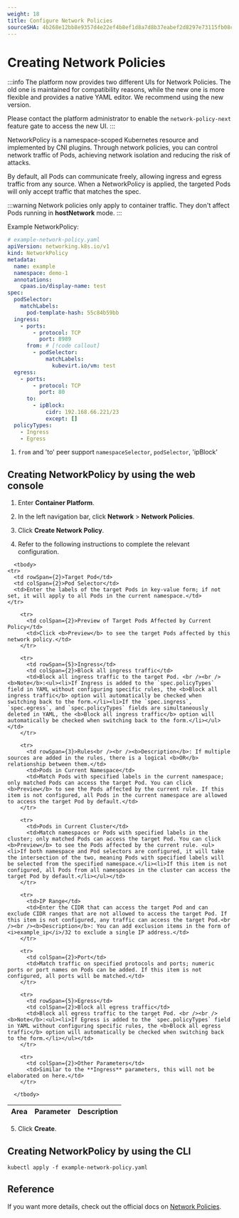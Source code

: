 ```yaml
---
weight: 18
title: Configure Network Policies
sourceSHA: 4b268e12bb8e9357d4e22ef4b8ef1d8a7d8b37eabef2d8297e73115fb08ce6d3
---
```


# Creating Network Policies

:::info
The platform now provides two different UIs for Network Policies. The old one is maintained for compatibility reasons, while the new one is more flexible and provides a native YAML editor. We recommend using the new version.

Please contact the platform administrator to enable the `network-policy-next` feature gate to access the new UI.
:::

NetworkPolicy is a namespace-scoped Kubernetes resource and implemented by CNI plugins.
Through network policies, you can control network traffic of Pods, achieving network isolation and reducing the risk of attacks.

By default, all Pods can communicate freely, allowing ingress and egress traffic from any source.
When a NetworkPolicy is applied, the targeted Pods will only accept traffic that matches the spec.

:::warning
Network policies only apply to container traffic. They don't affect Pods running in **hostNetwork** mode.
:::

Example NetworkPolicy:

```yaml
# example-network-policy.yaml
apiVersion: networking.k8s.io/v1
kind: NetworkPolicy
metadata:
  name: example
  namespace: demo-1
  annotations:
    cpaas.io/display-name: test
spec:
  podSelector:
    matchLabels:
      pod-template-hash: 55c84b59bb
  ingress:
    - ports:
        - protocol: TCP
          port: 8989
      from: # [!code callout]
        - podSelector:
            matchLabels:
              kubevirt.io/vm: test
  egress:
    - ports:
        - protocol: TCP
          port: 80
      to:
        - ipBlock:
            cidr: 192.168.66.221/23
            except: []
  policyTypes:
    - Ingress
    - Egress
```

<Callouts>

1. `from` and 'to' peer support `namespaceSelector`, `podSelector`, 'ipBlock'

</Callouts>

## Creating NetworkPolicy by using the web console

1.  Enter **Container Platform**.

2.  In the left navigation bar, click **Network** > **Network Policies**.

3.  Click **Create Network Policy**.

4.  Refer to the following instructions to complete the relevant configuration.

<table>
  <thead>
    <tr>
      <th>Area</th>
      <th colSpan={2}>Parameter</th>
      <th>Description</th>
    </tr>
  </thead>

      <tbody>
    <tr>
      <td rowSpan={2}>Target Pod</td>
      <td colSpan={2}>Pod Selector</td>
      <td>Enter the labels of the target Pods in key-value form; if not set, it will apply to all Pods in the current namespace.</td>
    </tr>

        <tr>
          <td colSpan={2}>Preview of Target Pods Affected by Current Policy</td>
          <td>Click <b>Preview</b> to see the target Pods affected by this network policy.</td>
        </tr>

        <tr>
          <td rowSpan={5}>Ingress</td>
          <td colSpan={2}>Block all ingress traffic</td>
          <td>Block all ingress traffic to the target Pod. <br /><br /><b>Note</b>:<ul><li>If Ingress is added to the `spec.policyTypes` field in YAML without configuring specific rules, the <b>Block all ingress traffic</b> option will automatically be checked when switching back to the form.</li><li>If the `spec.ingress`, `spec.egress`, and `spec.policyTypes` fields are simultaneously deleted in YAML, the <b>Block all ingress traffic</b> option will automatically be checked when switching back to the form.</li></ul></td>
        </tr>

        <tr>
          <td rowSpan={3}>Rules<br /><br /><b>Description</b>: If multiple sources are added in the rules, there is a logical <b>OR</b> relationship between them.</td>
          <td>Pods in Current Namespace</td>
          <td>Match Pods with specified labels in the current namespace; only matched Pods can access the target Pod. You can click <b>Preview</b> to see the Pods affected by the current rule. If this item is not configured, all Pods in the current namespace are allowed to access the target Pod by default.</td>
        </tr>

        <tr>
          <td>Pods in Current Cluster</td>
          <td>Match namespaces or Pods with specified labels in the cluster; only matched Pods can access the target Pod. You can click <b>Preview</b> to see the Pods affected by the current rule. <ul><li>If both namespace and Pod selectors are configured, it will take the intersection of the two, meaning Pods with specified labels will be selected from the specified namespace.</li><li>If this item is not configured, all Pods from all namespaces in the cluster can access the target Pod by default.</li></ul></td>
        </tr>

        <tr>
          <td>IP Range</td>
          <td>Enter the CIDR that can access the target Pod and can exclude CIDR ranges that are not allowed to access the target Pod. If this item is not configured, any traffic can access the target Pod.<br /><br /><b>Description</b>: You can add exclusion items in the form of <i>example_ip</i>/32 to exclude a single IP address.</td>
        </tr>

        <tr>
          <td colSpan={2}>Port</td>
          <td>Match traffic on specified protocols and ports; numeric ports or port names on Pods can be added. If this item is not configured, all ports will be matched.</td>
        </tr>

        <tr>
          <td rowSpan={5}>Egress</td>
          <td colSpan={2}>Block all egress traffic</td>
          <td>Block all egress traffic to the target Pod. <br /><br /><b>Note</b>:<ul><li>If Egress is added to the `spec.policyTypes` field in YAML without configuring specific rules, the <b>Block all egress traffic</b> option will automatically be checked when switching back to the form.</li></ul></td>
        </tr>

        <tr>
          <td colSpan={2}>Other Parameters</td>
          <td>Similar to the **Ingress** parameters, this will not be elaborated on here.</td>
        </tr>

      </tbody>

</table>

5.  Click **Create**.

## Creating NetworkPolicy by using the CLI

```shell
kubectl apply -f example-network-policy.yaml
```

## Reference

If you want more details, check out the official docs on [Network Policies](https://kubernetes.io/docs/concepts/services-networking/network-policies/).
